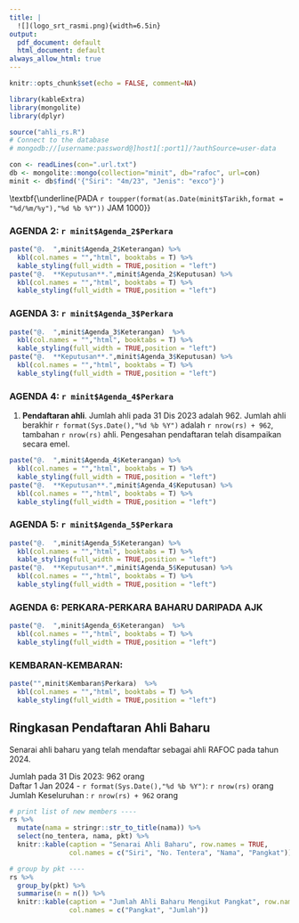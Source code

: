 ```yaml
---
title: |
  ![](logo_srt_rasmi.png){width=6.5in}
output:
  pdf_document: default
  html_document: default
always_allow_html: true
---
```


```r
knitr::opts_chunk$set(echo = FALSE, comment=NA)

library(kableExtra)
library(mongolite)
library(dplyr)

source("ahli_rs.R")
# Connect to the database
# mongodb://[username:password@]host1[:port1]/?authSource=user-data

con <- readLines(con=".url.txt")
db <- mongolite::mongo(collection="minit", db="rafoc", url=con)
minit <- db$find('{"Siri": "4m/23", "Jenis": "exco"}')

```

\textbf{\underline{MAKLUM BALAS MINIT MESYUARAT JAWATANKUASA SIRI 4/23}} 
\newline
\textbf{\underline{DI SERAMBI WISMA PERWIRA ATM, KUALA LUMPUR}}
\newline
\textbf{\underline{PADA `r toupper(format(as.Date(minit$Tarikh,format = "%d/%m/%y"),"%d %b %Y"))` JAM 1000}}

### AGENDA 2: `r minit$Agenda_2$Perkara`

```r
paste("@.  ",minit$Agenda_2$Keterangan) %>% 
  kbl(col.names = "","html", booktabs = T) %>% 
  kable_styling(full_width = TRUE,position = "left")
paste("@.  **Keputusan**.",minit$Agenda_2$Keputusan) %>% 
  kbl(col.names = "","html", booktabs = T) %>% 
  kable_styling(full_width = TRUE,position = "left")
```

### AGENDA 3: `r minit$Agenda_3$Perkara` 

```r
paste("@.  ",minit$Agenda_3$Keterangan)  %>% 
  kbl(col.names = "","html", booktabs = T) %>% 
  kable_styling(full_width = TRUE,position = "left")
paste("@.  **Keputusan**.",minit$Agenda_3$Keputusan) %>% 
  kbl(col.names = "","html", booktabs = T) %>% 
  kable_styling(full_width = TRUE,position = "left")

```

### AGENDA 4: `r minit$Agenda_4$Perkara`

@.   **Pendaftaran ahli**. Jumlah ahli pada 31 Dis 2023 adalah 962. Jumlah ahli berakhir `r format(Sys.Date(),"%d %b %Y")` adalah `r nrow(rs) + 962`, tambahan `r nrow(rs)` ahli. Pengesahan pendaftaran telah disampaikan secara emel.    

```r
paste("@.  ",minit$Agenda_4$Keterangan) %>% 
  kbl(col.names = "","html", booktabs = T) %>% 
  kable_styling(full_width = TRUE,position = "left")
paste("@.  **Keputusan**.",minit$Agenda_4$Keputusan) %>% 
  kbl(col.names = "","html", booktabs = T) %>% 
  kable_styling(full_width = TRUE,position = "left")

```

### AGENDA 5: `r minit$Agenda_5$Perkara` 

```r
paste("@.  ",minit$Agenda_5$Keterangan) %>% 
  kbl(col.names = "","html", booktabs = T) %>% 
  kable_styling(full_width = TRUE,position = "left")
paste("@.  **Keputusan**.",minit$Agenda_5$Keputusan) %>% 
  kbl(col.names = "","html", booktabs = T) %>% 
  kable_styling(full_width = TRUE,position = "left")

```

### AGENDA 6: PERKARA-PERKARA BAHARU DARIPADA AJK

```r
paste("@.  ",minit$Agenda_6$Keterangan)  %>% 
  kbl(col.names = "","html", booktabs = T) %>% 
  kable_styling(full_width = TRUE,position = "left")

```
\newpage

### KEMBARAN-KEMBARAN: 

```r
paste("",minit$Kembaran$Perkara)  %>% 
  kbl(col.names = "","html", booktabs = T) %>% 
  kable_styling(full_width = TRUE,position = "left")

```
\newpage

## Ringkasan Pendaftaran Ahli Baharu
Senarai ahli baharu yang telah mendaftar sebagai ahli RAFOC pada tahun 2024.

Jumlah pada 31 Dis 2023: 962 orang    
Daftar 1 Jan 2024 -  `r format(Sys.Date(),"%d %b %Y")`: `r nrow(rs)` orang    
Jumlah Keseluruhan : `r nrow(rs) + 962` orang

```r
# print list of new members ----
rs %>% 
  mutate(nama = stringr::str_to_title(nama)) %>% 
  select(no_tentera, nama, pkt) %>%
  knitr::kable(caption = "Senarai Ahli Baharu", row.names = TRUE,
               col.names = c("Siri", "No. Tentera", "Nama", "Pangkat"))
```

```r
# group by pkt ----
rs %>% 
  group_by(pkt) %>%
  summarise(n = n()) %>%
  knitr::kable(caption = "Jumlah Ahli Baharu Mengikut Pangkat", row.names = TRUE,
               col.names = c("Pangkat", "Jumlah"))
```
